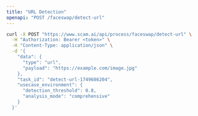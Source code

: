 ```yaml
---
title: "URL Detection"
openapi: "POST /faceswap/detect-url"
---
```


<RequestExample>

```bash cURL
curl -X POST "https://www.scam.ai/api/process/faceswap/detect-url" \
  -H "Authorization: Bearer <token>" \
  -H "Content-Type: application/json" \
  -d '{
    "data": {
      "type": "url",
      "payload": "https://example.com/image.jpg"
    },
    "task_id": "detect-url-1749686204",
    "usecase_environment": {
      "detection_threshold": 0.8,
      "analysis_mode": "comprehensive"
    }
  }'
```

</RequestExample> 